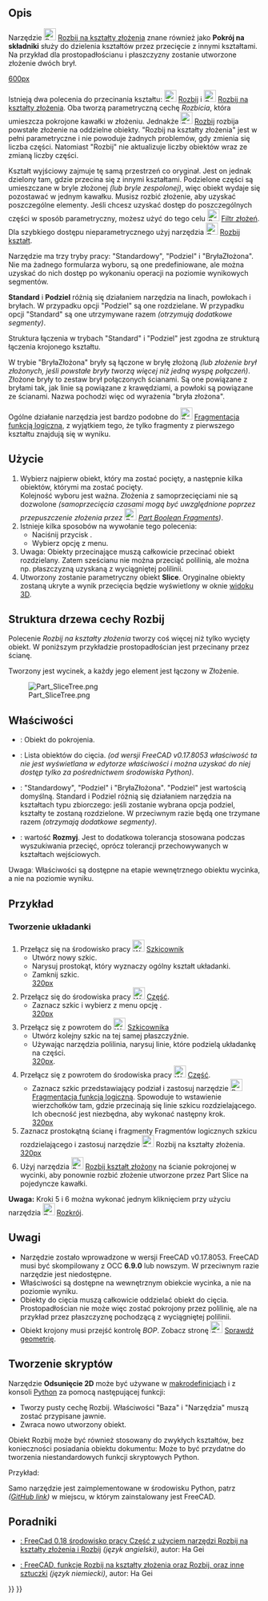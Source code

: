 <languages/>
{{Docnav/pl
|[[Part_SliceApart/pl|Rozbij]]
|[[Part_XOR/pl|Logiczny XOR]]
|[[Part_Workbench/pl|środowisko pracy Część]]
|IconL=Part_SliceApart.svg
|IconR=Part_XOR.svg
|IconC=Workbench_Part.svg
}}

{{GuiCommand/pl
|Name=Part Slice
|Name/pl=Część: Rozbij na kształty złożenia
|MenuLocation=Część → Rozdziel → Rozbij na kształty złożenia
|Workbenches=[[Part_Workbench/pl|Część]]
|Version=0.17
|SeeAlso=[[Part_BooleanFragments/pl|Funkcja logiczna rozdzielająca]], [[Part_XOR/pl|Logiczny XOR]], [[Part_CompJoinFeatures/pl|Połącz obiekty]], [[Part_Boolean/pl|Operacje logiczne na bryłach]]
}}

<span id="Description"></span>
==Opis== 

<div class="mw-translate-fuzzy">
Narzędzie [[Image:Part_Slice.svg|24px]] [[Part_Slice/pl|Rozbij na kształty złożenia]] znane również jako '''Pokrój na składniki''' służy do dzielenia kształtów przez przecięcie z innymi kształtami. Na przykład dla prostopadłościanu i płaszczyzny zostanie utworzone złożenie dwóch brył.
</div>

[[image:Part_Slice_Demo.png|600px]]

{{Caption| Powyżej: elementy zostały później ręcznie rozsunięte, aby uwidocznić cięcie.}}

Istnieją dwa polecenia do przecinania kształtu: [[Image:Part_SliceApart.svg|24px]] [[Part_SliceApart/pl|Rozbij]] i [[Image:Part_Slice.svg|24px]] [[Part_Slice|Rozbij na kształty złożenia]]. Oba tworzą parametryczną cechę ''Rozbicia'', która umieszcza pokrojone kawałki w złożeniu. Jednakże [[Image:Part_SliceApart.svg|24px]] [[Part_SliceApart/pl|Rozbij]] rozbija powstałe złożenie na oddzielne obiekty. "Rozbij na kształty złożenia" jest w pełni parametryczne i nie powoduje żadnych problemów, gdy zmienia się liczba części. Natomiast "Rozbij" nie aktualizuje liczby obiektów wraz ze zmianą liczby części.

Kształt wyjściowy zajmuje tę samą przestrzeń co oryginał. Jest on jednak dzielony tam, gdzie przecina się z innymi kształtami. Podzielone części są umieszczane w bryle złożonej ''(lub bryle zespolonej)'', więc obiekt wydaje się pozostawać w jednym kawałku. Musisz rozbić złożenie, aby uzyskać poszczególne elementy. Jeśli chcesz uzyskać dostęp do poszczególnych części w sposób parametryczny, możesz użyć do tego celu [[Image:Part_CompoundFilter.svg|24px]] [[Part_CompoundFilter/pl|Filtr złożeń]]. Dla szybkiego dostępu nieparametrycznego użyj narzędzia [[Image:Draft_Downgrade.svg|24px]] [[Draft_Downgrade/pl|Rozbij kształt]].

Narzędzie ma trzy tryby pracy: "Standardowy", "Podziel" i "BryłaZłożona". Nie ma żadnego formularza wyboru, są one predefiniowane, ale można uzyskać do nich dostęp po wykonaniu operacji na poziomie wynikowych segmentów.

'''Standard''' i '''Podziel''' różnią się działaniem narzędzia na linach, powłokach i bryłach. W przypadku opcji "Podziel" są one rozdzielane. W przypadku opcji "Standard" są one utrzymywane razem ''(otrzymują dodatkowe segmenty)''.

Struktura łączenia w trybach "Standard" i "Podziel" jest zgodna ze strukturą łączenia krojonego kształtu. 

W trybie "BryłaZłożona" bryły są łączone w bryłę złożoną ''(lub złożenie brył złożonych, jeśli powstałe bryły tworzą więcej niż jedną wyspę połączeń)''. Złożone bryły to zestaw brył połączonych ścianami. Są one powiązane z bryłami tak, jak linie są powiązane z krawędziami, a powłoki są powiązane ze ścianami. Nazwa pochodzi więc od wyrażenia "bryła złożona".

Ogólne działanie narzędzia jest bardzo podobne do [[Image:Part_BooleanFragments.svg|24px]] [[Part_BooleanFragments/pl|Fragmentacja funkcją logiczną]], z wyjątkiem tego, że tylko fragmenty z pierwszego kształtu znajdują się w wyniku.

<span id="Usage"></span>
==Użycie== 

# Wybierz najpierw obiekt, który ma zostać pocięty, a następnie kilka obiektów, którymi ma zostać pocięty. <br /> Kolejność wyboru jest ważna. Złożenia z samoprzecięciami nie są dozwolone ''(samoprzecięcia czasami mogą być uwzględnione poprzez przepuszczenie złożenia przez [[Image:Part_BooleanFragments.svg|24px]] [[Part_BooleanFragments/pl|Part Boolean Fragments]])''.
# Istnieje kilka sposobów na wywołanie tego polecenia:
#* Naciśnij przycisk {{Button|[[Image:Part_Slice.svg|16px]] [[Part_Slice/pl|Rozbij na kształty złożenia]]}}.
#* Wybierz opcję {{MenuCommand|Część → Rozdziel → Rozbij na kształty złożenia}} z menu.
# Uwaga: Obiekty przecinające muszą całkowicie przecinać obiekt rozdzielany. Zatem sześcianu nie można przeciąć polilinią, ale można np. płaszczyzną uzyskaną z wyciągniętej polilinii.
# Utworzony zostanie parametryczny obiekt '''Slice'''. Oryginalne obiekty zostaną ukryte a wynik przecięcia będzie wyświetlony w oknie [[3D_view/pl|widoku 3D]].

==Struktura drzewa cechy Rozbij==
Polecenie ''Rozbij na kształty złożenia'' tworzy coś więcej niż tylko wycięty obiekt. W poniższym przykładzie prostopadłościan jest przecinany przez ścianę.

Tworzony jest wycinek, a każdy jego element jest łączony w Złożenie.

[[Image:Part_SliceTree.png]]

<span id="Properties"></span>
==Właściwości== 

{{TitleProperty|Rozkrój}}
* {{PropertyData|Baza}}: Obiekt do pokrojenia.
* {{PropertyData|Narzędzia}}: Lista obiektów do cięcia. ''(od wersji FreeCAD v0.17.8053 właściwość ta nie jest wyświetlana w edytorze właściwości i można uzyskać do niej dostęp tylko za pośrednictwem środowiska Python)''.
* {{PropertyData|Tryb}}: "Standardowy", "Podziel" i "BryłaZłożona". "Podziel" jest wartością domyślną. Standard i Podziel różnią się działaniem narzędzia na kształtach typu zbiorczego: jeśli zostanie wybrana opcja podziel, kształty te zostaną rozdzielone. W przeciwnym razie będą one trzymane razem ''(otrzymają dodatkowe segmenty)''.
* {{PropertyData|Tolerancja}}: wartość '''Rozmyj'''. Jest to dodatkowa tolerancja stosowana podczas wyszukiwania przecięć, oprócz tolerancji przechowywanych w kształtach wejściowych.

̈Uwagaː Właściwości są dostępne na etapie wewnętrznego obiektu wycinka, a nie na poziomie wyniku.

<span id="Example"></span>
==Przykład==

<span id="Creating_a_Puzzle"></span>
===Tworzenie układanki===

# Przełącz się na środowisko pracy [[Image:Workbench_Sketcher.svg|24px]] [[Sketcher_Workbench/pl|Szkicownik]]
#* Utwórz nowy szkic.
#* Narysuj prostokąt, który wyznaczy ogólny kształt układanki.
#* Zamknij szkic. <br>[[image:slice_example_step1.png|320px]]
# Przełącz się do środowiska pracy [[Image:Workbench_Part.svg|24px]] [[Part_Workbench/pl|Część]]. 
#* Zaznacz szkic i wybierz z menu opcję {{MenuCommand|Część → [[Image:Part_MakeFace.svg|24px]] [[Part_MakeFace/pl|Utwórz ścianę z polilinii]]}}. <br>[[image:slice_example_step2.png|320px]]
# Przełącz się z powrotem do [[Image:Workbench_Sketcher.svg|24px]] [[Sketcher_Workbench/pl|Szkicownika]]
#* Utwórz kolejny szkic na tej samej płaszczyźnie. 
#* Używając narzędzia polilinia, narysuj linie, które podzielą układankę na części.<br>[[image:slice_example_step3.png|320px]].
# Przełącz się z powrotem do środowiska pracy [[Image:Workbench_Part.svg|24px]] [[Part_Workbench/pl|Część]].
#* Zaznacz szkic przedstawiający podział i zastosuj narzędzie [[Image:Part_BooleanFragments.svg|24px]] [[Part_BooleanFragments/pl|Fragmentacja funkcją logiczną]]. Spowoduje to wstawienie wierzchołków tam, gdzie przecinają się linie szkicu rozdzielającego. Ich obecność jest niezbędna, aby wykonać następny krok. <br>[[image:slice_example_step4.png|320px]]
# Zaznacz prostokątną ścianę i fragmenty Fragmentów logicznych szkicu rozdzielającego i zastosuj narzędzie [[Image:Part_Slice.svg|24px]] Rozbij na kształty złożenia.<br>[[image:slice_example_step5.png|320px]]
# Użyj narzędzia [[Image:Part_ExplodeCompound.svg|24px]] [[Part_ExplodeCompound/pl|Rozbij kształt złożony]] na ścianie pokrojonej w wycinki, aby ponownie rozbić złożenie utworzone przez Part Slice na pojedyncze kawałki.

'''Uwaga:''' Kroki 5 i 6 można wykonać jednym kliknięciem przy użyciu narzędzia [[Image:Part_SliceApart.svg|24px]] [[Part_SliceApart/pl|Rozkrój]].

<span id="Notes"></span>
==Uwagi== 

<div class="mw-translate-fuzzy">
* Narzędzie zostało wprowadzone w wersji FreeCAD v0.17.8053. FreeCAD musi być skompilowany z OCC '''6.9.0''' lub nowszym. W przeciwnym razie narzędzie jest niedostępne.
* Właściwości są dostępne na wewnętrznym obiekcie wycinka, a nie na poziomie wyniku.
* Obiekty do cięcia muszą całkowicie oddzielać obiekt do cięcia. Prostopadłościan nie może więc zostać pokrojony przez polilinię, ale na przykład przez płaszczyznę pochodzącą z wyciągniętej polilinii.
* Obiekt krojony musi przejść kontrolę ''BOP''. Zobacz stronę [[Image:Part_CheckGeometry.svg|24px]] [[Part_CheckGeometry/pl|Sprawdź geometrię]].
</div>

<span id="Scripting"></span>
==Tworzenie skryptów== 

Narzędzie '''Odsunięcie 2D''' może być używane w [[macros/pl|makrodefinicjach]] i z konsoli [[Python/pl|Python]] za pomocą następującej funkcji:
{{Code|code=BOPTools.SplitFeatures.makeSlice(name)}}

* Tworzy pusty cechę Rozbij. Właściwości "Baza" i "Narzędzia" muszą zostać przypisane jawnie.
* Zwraca nowo utworzony obiekt.

Obiekt Rozbij może być również stosowany do zwykłych kształtów, bez konieczności posiadania obiektu dokumentu:
{{Code|code=BOPTools.SplitAPI.slice(base_shape, tool_shapes, mode, tolerance = 0.0)}}
Może to być przydatne do tworzenia niestandardowych funkcji skryptowych Python.

Przykład:
{{code|code=
import BOPTools.SplitFeatures
j = BOPTools.SplitFeatures.makeSlice(name= 'Slice')
j.Base = FreeCADGui.Selection.getSelection()[0]
j.Tools = FreeCADGui.Selection.getSelection()[1:]
}}

Samo narzędzie jest zaimplementowane w środowisku Python, patrz {{FileName|/Mod/Part/BOPTools/SplitFeatures.py}} ''([https://github.com/FreeCAD/FreeCAD/blob/master/src/Mod/Part/BOPTools/SplitFeatures.py GitHub link])'' w miejscu, w którym zainstalowany jest FreeCAD.

<span id="Tutorials"></span>
==Poradniki== 

* [https://www.youtube.com/watch?v=tzHkQaHgrfQ : FreeCad 0.18 środowisko pracy Część z użyciem narzędzi Rozbij na kształty złożenia i Rozbij] ''(język angielski)'', autor: Ha Gei

* [https://www.youtube.com/watch?v=JJAL5JmqqKQ : FreeCAD, funkcje Rozbij na kształty złożenia oraz Rozbij, oraz inne sztuczki] ''(język niemiecki)'', autor: Ha Gei


{{Docnav/pl
|[[Part_SliceApart/pl|Rozbij]]
|[[Part_XOR/pl|Logiczny XOR]]
|[[Part_Workbench/pl|środowisko pracy Część]]
|IconL=Part_SliceApart.svg
|IconR=Part_XOR.svg
|IconC=Workbench_Part.svg
}}

{{Part Tools navi{{#translation:}}}}
{{Userdocnavi{{#translation:}}}}
